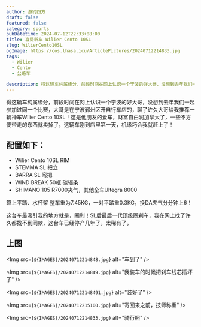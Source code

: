 ```yaml
---
author: 游钓四方
draft: false
featured: false
category: sports
pubDatetime: 2024-07-12T22:33+08:00
title: 喜提新车 Wilier Cento 10SL
slug: WilierCento10SL
ogImage: https://cos.lhasa.icu/ArticlePictures/20240712214833.jpg
tags:
  - Wilier
  - Cento
  - 公路车
  
description: 得这辆车纯属缘分，前段时间在网上认识一个宁波的好大哥，没想到去年我们一起参加过同一个比赛，大哥是在宁波鄞州区开自行车店的，聊了许久大哥给我推荐一辆神车 Wilier Cento 10SL！
---
```



得这辆车纯属缘分，前段时间在网上认识一个宁波的好大哥，没想到去年我们一起参加过同一个比赛，大哥是在宁波鄞州区开自行车店的，聊了许久大哥给我推荐一辆神车Wilier Cento 10SL！这是他朋友的爱车，财富自由润加拿大了，一些不方便带走的东西就卖掉了，这辆车刚到店里第一天，机缘巧合我就赶上了！

## 配置如下：

* Wilier Cento 10SL RIM
* STEMMA SL 把立
* BARRA SL 弯把
* WIND BREAK 50框 碳辐条
* SHIMANO 105 R7000夹气，其他全车Ultegra 8000

算上平踏、水杯架 整车重为7.45KG，一对平踏重0.3KG，换DA夹气分分钟上6！

这台车最吸引我的地方就是，圈刹！SL后最后一代顶级圈刹车，我在网上找了许久都找不到同款，这台车已经停产几年了，太稀有了，

## 上图

<Img src={`${IMAGES}/20240712214848.jpg`} alt="车到了" />

<Img src={`${IMAGES}/20240712214849.jpg`} alt="我装车的时候把刹车线芯插坏了" />

<Img src={`${IMAGES}/202407122148491.jpg`} alt="装好了" />

<Img src={`${IMAGES}/20240712215100.jpg`} alt="寄回来之前，技师称重" />

<Img src={`${IMAGES}/20240712214833.jpg`} alt="骑行照" />